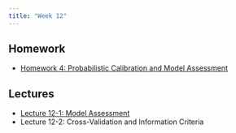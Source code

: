 ```yaml
---
title: "Week 12"
---
```


## Homework

- [Homework 4: Probabilistic Calibration and Model Assessment](../assignments/hw04/hw04.qmd)

## Lectures

- [Lecture 12-1: Model Assessment](../slides/lecture12-1.qmd)
- Lecture 12-2: Cross-Validation and Information Criteria



